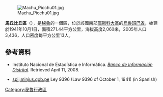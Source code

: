 [[Image:Machu_Picchu01.jpg|right]]

'''馬丘比丘區'''（{{lang-es|Distrito de Machupicchu}}），是[[秘魯|秘魯]]的一個區，位於該國南部[[庫斯科大區|庫斯科大區]]的[[烏魯班巴省|烏魯班巴省]]，始建於1941年10月1日，面積271.44平方公里，海拔高度2,060米，2005年人口3,436，人口密度每平方公里13人。

==參考資料==
*{{es icon}} Instituto Nacional de Estadística e Informática. ''[https://web.archive.org/web/20080423164200/http://desa.inei.gob.pe/mapas/bid/ Banco de Información Distrital]''. Retrieved April 11, 2008.
*[http://spij.minjus.gob.pe/CLP/contenidos.dll/CLPlegcargen/coleccion00000.htm/tomo00402.htm/a%C3%B1o15575.htm/mes15782/dia15804/sector15805/sumilla15808.htm?f=templates$fn=document-frame.htm$3.0#JD_L9396 spij.minjus.gob.pe] Ley 9396 (Law 9396 of October 1, 1941) (in Spanish)

{{coord|13.1547|S|72.5253|W|source:wikidata-and-enwiki-cat-tree_region:PE|display=title}}

{{Peru-geo-stub}}
[[Category:秘魯行政區|Category:秘魯行政區]]